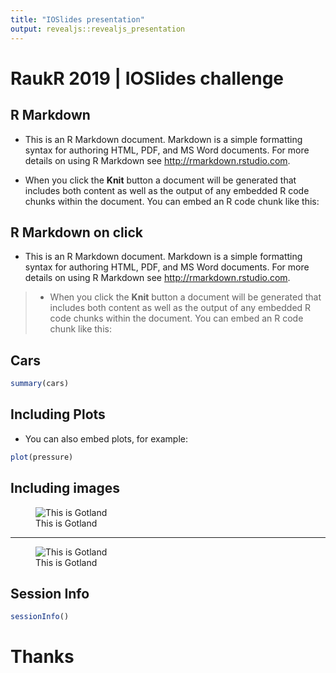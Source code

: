 ```yaml
---
title: "IOSlides presentation"
output: revealjs::revealjs_presentation
---
```


# RaukR 2019 | IOSlides challenge

## R Markdown

- This is an R Markdown document. Markdown is a simple formatting syntax for authoring HTML, PDF, and MS Word documents. For more details on using R Markdown see <http://rmarkdown.rstudio.com>.

- When you click the **Knit** button a document will be generated that includes both content as well as the output of any embedded R code chunks within the document. You can embed an R code chunk like this:

## R Markdown on click

- This is an R Markdown document. Markdown is a simple formatting syntax for authoring HTML, PDF, and MS Word documents. For more details on using R Markdown see <http://rmarkdown.rstudio.com>.

>- When you click the **Knit** button a document will be generated that includes both content as well as the output of any embedded R code chunks within the document. You can embed an R code chunk like this:

## Cars
```r
summary(cars)
```

## Including Plots

- You can also embed plots, for example:

```r
plot(pressure)
```

## Including images
![This is Gotland](gotland.jpg)

---
![This is Gotland](gotland.jpg)

## Session Info
```r
sessionInfo()
```

# Thanks